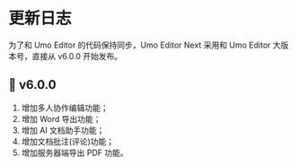 
# 更新日志

<Callout type="warning" emoji="❗">
为了和 Umo Editor 的代码保持同步，Umo Editor Next 采用和 Umo Editor 大版本号，直接从 v6.0.0 开始发布。
</Callout>

## 🎉  v6.0.0
1. 增加多人协作编辑功能；
2. 增加 Word 导出功能；
3. 增加 AI 文档助手功能；
4. 增加文档批注(评论)功能；
5. 增加服务器端导出 PDF 功能。
